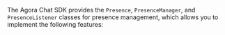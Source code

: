 <PlatformWrapper platform="android">

The Agora Chat SDK provides the `Presence`, `PresenceManager`, and `PresenceListener` classes for presence management, which allows you to implement the following features:

</PlatformWrapper>